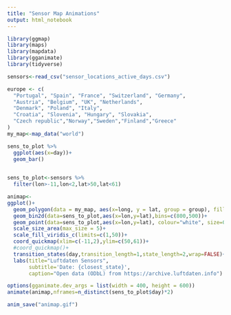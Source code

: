 ```yaml
---
title: "Sensor Map Animations"
output: html_notebook
---
```


```r
library(ggmap)
library(maps)
library(mapdata)
library(gganimate)
library(tidyverse)
```


```r
sensors<-read_csv("sensor_locations_active_days.csv")

europe <- c(
  "Portugal", "Spain", "France", "Switzerland", "Germany",
  "Austria", "Belgium", "UK", "Netherlands",
  "Denmark", "Poland", "Italy", 
  "Croatia", "Slovenia", "Hungary", "Slovakia",
  "Czech republic","Norway","Sweden","Finland","Greece"
)
my_map<-map_data("world")
```

```r
sens_to_plot %>%
  ggplot(aes(x=day))+
  geom_bar()
  
```


```r
sens_to_plot<-sensors %>%
  filter(lon>-11,lon<2,lat>50,lat<61)

animap<-
ggplot()+
  geom_polygon(data = my_map, aes(x=long, y = lat, group = group), fill="white")+
  geom_bin2d(data=sens_to_plot,aes(x=lon,y=lat),bins=c(800,500))+
  geom_point(data=sens_to_plot,aes(x=lon,y=lat), colour="white", size=0.1)+
  scale_size_area(max_size = 5)+
  scale_fill_viridis_c(limits=c(1,50))+
  coord_quickmap(xlim=c(-11,2),ylim=c(50,61))+
  #coord_quickmap()+
  transition_states(day,transition_length=1,state_length=2,wrap=FALSE)+
  labs(title="Luftdaten Sensors", 
       subtitle='Date: {closest_state}',
       caption="Open data (ODbL) from https://archive.luftdaten.info")
```

```r
options(gganimate.dev_args = list(width = 400, height = 600))
animate(animap,nframes=n_distinct(sens_to_plot$day)*2)
```
```r
anim_save("animap.gif")
```


